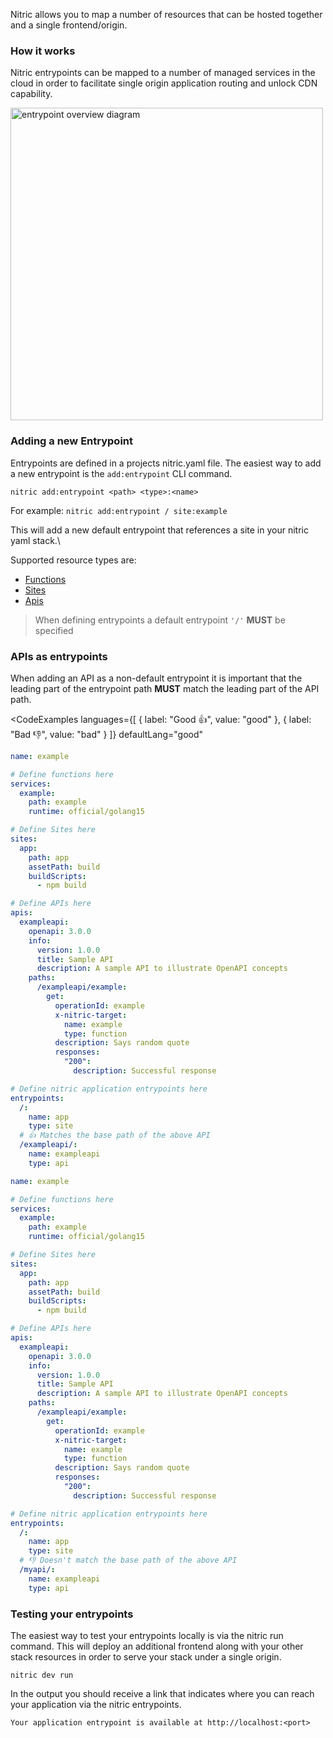 Nitric allows you to map a number of resources that can be hosted together and a single frontend/origin.

### How it works

Nitric entrypoints can be mapped to a number of managed services in the cloud in order to facilitate single origin application routing
and unlock CDN capability.

<img
  src="../assets/img/nitric-entrypoints.svg"
  height="500"
  alt="entrypoint overview diagram"
/>

### Adding a new Entrypoint

Entrypoints are defined in a projects nitric.yaml file. The easiest way to add a new entrypoint is the `add:entrypoint` CLI command.

`nitric add:entrypoint <path> <type>:<name>`

For example: `nitric add:entrypoint / site:example`

This will add a new default entrypoint that references a site in your nitric yaml stack.\

Supported resource types are:

- [Functions](./functions)
- [Sites](./sites)
- [Apis](./apis)

> When defining entrypoints a default entrypoint `'/'` **MUST** be specified

### APIs as entrypoints

When adding an API as a non-default entrypoint it is important that the leading part of the entrypoint path **MUST** match the leading part of the API path.

<CodeExamples
languages={[
	{
		label: "Good 👍",
		value: "good"
	},
	{
		label: "Bad 👎",
		value: "bad"
	}
	]}
	defaultLang="good"
>
<CodeExample lang="good">

```yaml
name: example

# Define functions here
services:
  example:
    path: example
    runtime: official/golang15

# Define Sites here
sites:
  app:
    path: app
    assetPath: build
    buildScripts:
      - npm build

# Define APIs here
apis:
  exampleapi:
    openapi: 3.0.0
    info:
      version: 1.0.0
      title: Sample API
      description: A sample API to illustrate OpenAPI concepts
    paths:
      /exampleapi/example:
        get:
          operationId: example
          x-nitric-target:
            name: example
            type: function
          description: Says random quote
          responses:
            "200":
              description: Successful response

# Define nitric application entrypoints here
entrypoints:
  /:
    name: app
    type: site
  # 👍 Matches the base path of the above API
  /exampleapi/:
    name: exampleapi
    type: api
```

</CodeExample>
<CodeExample lang="bad">

```yaml
name: example

# Define functions here
services:
  example:
    path: example
    runtime: official/golang15

# Define Sites here
sites:
  app:
    path: app
    assetPath: build
    buildScripts:
      - npm build

# Define APIs here
apis:
  exampleapi:
    openapi: 3.0.0
    info:
      version: 1.0.0
      title: Sample API
      description: A sample API to illustrate OpenAPI concepts
    paths:
      /exampleapi/example:
        get:
          operationId: example
          x-nitric-target:
            name: example
            type: function
          description: Says random quote
          responses:
            "200":
              description: Successful response

# Define nitric application entrypoints here
entrypoints:
  /:
    name: app
    type: site
  # 👎 Doesn't match the base path of the above API
  /myapi/:
    name: exampleapi
    type: api
```

</CodeExample>
</CodeExamples>

### Testing your entrypoints

The easiest way to test your entrypoints locally is via the nitric run command. This will deploy an additional frontend along with your other stack
resources in order to serve your stack under a single origin.

`nitric dev run`

In the output you should receive a link that indicates where you can reach your application via the nitric entrypoints.

`Your application entrypoint is available at http://localhost:<port>`
